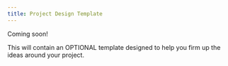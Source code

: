 ```yaml
---
title: Project Design Template
---
```


Coming soon!

This will contain an OPTIONAL template designed to help you firm up the ideas around your project.
